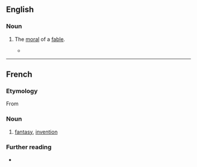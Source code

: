 ==English==

===Noun===
{{en-noun|~}}

# {{lb|en|obsolete}} The [[moral]] of a [[fable]].
#* {{quote-book|year=1969|author=Georges Perec, Gilbert Adair (translator)|title=A Void|passage=A crucial fact is that, my work advancing, what I'll find rising in priority isn't its initial point of application but its ongoing articulation for, if you think of it, communication (I might almost say 'communion') is ubiquitous, a signal coursing from this individual to that, from so-and-so to such-and-such, a two-way traffic in an idiom of transitivity or narrativity, fiction or imagination, '''affabulation''' or approbation, saga or song.}} 

----

==French==

===Etymology===
From {{suffix|affabuler|tion|lang=fr}}

===Noun===
{{fr-noun|f}}

# [[fantasy]], [[invention]]

===Further reading===
* {{R:TLFi}}